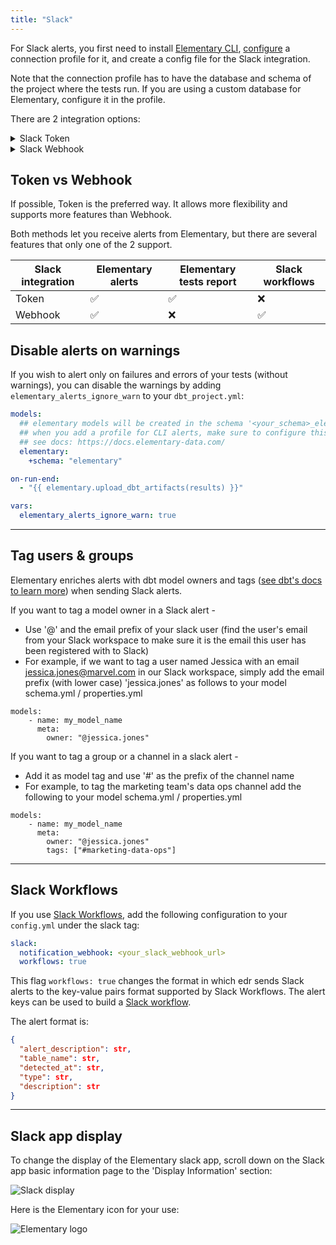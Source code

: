 ```yaml
---
title: "Slack"
---
```



For Slack alerts, you first need to install [Elementary CLI](../learn/cli-install), [configure](../learn/cli-install#cli-configuration) a connection profile for it, and create a config file for the Slack integration.

<TipInfo>
  Note that the connection profile has to have the database and schema of the
  project where the tests run. If you are using a custom database for
  Elementary, configure it in the profile.
</TipInfo>

There are 2 integration options:

<details className="-mt-0 mb-6 rounded-xl border px-6 py-3 prose prose-slate open:pb-5 dark:prose-dark dark:border-slate-800">
  <summary className="font-medium cursor-default select-none text-slate-900 dark:text-slate-200">Slack Token</summary>

## 1. Create a Slack app

Go to the [Slack page to create apps](https://api.slack.com/apps?new_app=1) and create a new app (from scratch).
Call it "[Elementary](#slack-app-display)" and connect it to the workspace of your choice.

<img src="https://res.cloudinary.com/mintlify/image/upload/v1659304879/elementary/slack-app_zpn7jc.png" alt="Slack app" />

## 2. Create a Slack token

Go to the "OAauth & Permissions" page for your newly-created app, and add the following scopes under "Bot Token Scopes":

- `channels:join` - Join public channels in a workspace
- `channels:read` - View basic information about public channels in a workspace
- `chat:write` - Send messages as \<app\>
- `files:write` - Upload, edit, and delete files as \<app\>
- `users:read` - View people in a workspace

<img src="https://res.cloudinary.com/mintlify/image/upload/v1659304884/elementary/slack-scopes_u5vnbj.png" alt="Slack scopes" />

## 3. Install app at your Workspace

At the "OAuth & Permissions" page, press on "Install to Workspace" in order to generate Slack token:

<img src="https://res.cloudinary.com/mintlify/image/upload/v1659304881/elementary/slack-oauth_g6p5jj.png" alt="Slack OAuth" />

## 4. Use Elementary CLI with your Slack token

Use the token when you execute `edr monitor` (or other [Elementary CLI commands](../learn/cli-commands) that support slack integration) using the options `-st, --slack-token` and `-ch, --slack-channel-name`:

```
edr monitor --slack-token <your_slack_token> --slack-channel-name <slack_channel_to_post_at>
```

If you prefer that the CLI reads the token and channel from a file, copy it into the `config.yml` like this:

```
slack:
  token: <your_slack_token>
  channel_name: <slack_channel_to_post_at>
```

</details>

<details className="-mt-0 mb-6 rounded-xl border px-6 py-3 prose prose-slate open:pb-5 dark:prose-dark dark:border-slate-800">
  <summary className="font-medium cursor-default select-none text-slate-900 dark:text-slate-200">Slack Webhook</summary>

## 1. Create a Slack app

Go to the [Slack page to create apps](https://api.slack.com/apps?new_app=1) and create a new app (from scratch).
Call it "[Elementary](#slack-app-display)" and connect it to the workspace of your choice.

<img src="https://res.cloudinary.com/mintlify/image/upload/v1659304879/elementary/slack-app_zpn7jc.png" alt="Slack app" />

## 2. Create a webhook

Go to the 'Incoming Webhooks' page for your newly-created app and toggle 'Activate Incoming Webhooks' to turn it on. Then click on 'Add New Webhook to Workspace':

<img src="https://res.cloudinary.com/mintlify/image/upload/v1659304882/elementary/slack-webhook_gwjkte.png" alt="Slack webhook" />

Select the channel that the notifications will be posted to:

<img src="https://res.cloudinary.com/mintlify/image/upload/v1659304879/elementary/slack-channel_snyrwb.png" alt="Slack channel" />

## 3. Add the Webhook to 'config.yml'

Use the webhook URL when you execute `edr monitor` (or other [Elementary CLI commands](../learn/cli-commands) that support the Slack integration) using the option `-s, --slack-webhook`:

```
edr monitor --slack-webhook <your_slack_webhook_url>
```

If you prefer that the CLI reads the webhook URL from a file, copy it into the `config.yml` like this:

```
slack:
  notification_webhook: <your_slack_webhook_url>
  # optional #
  workflows: false
```

If you are using [Slack Workflows](https://slack.com/features/workflow-automation), change the flag accordingly and refer to [Slack workflows](#slack-workflows).

</details>

## Token vs Webhook

<TipInfo>
  If possible, Token is the preferred way. It allows more flexibility and
  supports more features than Webhook.
</TipInfo>

Both methods let you receive alerts from Elementary, but there are several features that only one of the 2 support.

| Slack integration | Elementary alerts | Elementary tests report | Slack workflows |
| ----------------- | ----------------- | ----------------------- | --------------- |
| Token             | ✅                | ✅                      | ❌              |
| Webhook           | ✅                | ❌                      | ✅              |

## Disable alerts on warnings

If you wish to alert only on failures and errors of your tests (without warnings), you can disable the warnings by adding `elementary_alerts_ignore_warn` to your `dbt_project.yml`:

```yml dbt_project.yml
models:
  ## elementary models will be created in the schema '<your_schema>_elementary'
  ## when you add a profile for CLI alerts, make sure to configure this schema and db
  ## see docs: https://docs.elementary-data.com/
  elementary:
    +schema: "elementary"

on-run-end:
  - "{{ elementary.upload_dbt_artifacts(results) }}"

vars:
  elementary_alerts_ignore_warn: true
```

---

## Tag users & groups

Elementary enriches alerts with dbt model owners and tags ([see dbt's docs to learn more](https://docs.getdbt.com/reference/resource-configs/meta#designate-a-model-owner)) when sending Slack alerts.

If you want to tag a model owner in a Slack alert -

- Use '@' and the email prefix of your slack user (find the user's email from your Slack workspace to make sure it is the email this user has been registered with to Slack)
- For example, if we want to tag a user named Jessica with an email jessica.jones@marvel.com in our Slack workspace, simply add the email prefix (with lower case) 'jessica.jones' as follows to your model schema.yml / properties.yml

```
models:
    - name: my_model_name
      meta:
        owner: "@jessica.jones"
```

If you want to tag a group or a channel in a slack alert -

- Add it as model tag and use '#' as the prefix of the channel name
- For example, to tag the marketing team's data ops channel add the following to your model schema.yml / properties.yml

```
models:
    - name: my_model_name
      meta:
        owner: "@jessica.jones"
        tags: ["#marketing-data-ops"]
```

---

## Slack Workflows

If you use [Slack Workflows](https://slack.com/features/workflow-automation), add the following configuration to your `config.yml` under the slack tag:

```yml config.yml
slack:
  notification_webhook: <your_slack_webhook_url>
  workflows: true
```

This flag `workflows: true` changes the format in which edr sends Slack alerts to the key-value pairs format supported by Slack Workflows.
The alert keys can be used to build a [Slack workflow](https://slack.com/help/articles/360053571454-Set-up-a-workflow-in-Slack).

The alert format is:

```json
{
  "alert_description": str,
  "table_name": str,
  "detected_at": str,
  "type": str,
  "description": str
}
```

---

## Slack app display

To change the display of the Elementary slack app, scroll down on the Slack app basic information page to the 'Display Information' section:

<img src="https://res.cloudinary.com/mintlify/image/upload/v1659304881/elementary/slack-display_utxkcu.png" alt="Slack display" />

Here is the Elementary icon for your use:

<img src="https://res.cloudinary.com/mintlify/image/upload/v1659304888/elementary/elementary_logo_512x512_iu1u4k.png" alt="Elementary logo" />
